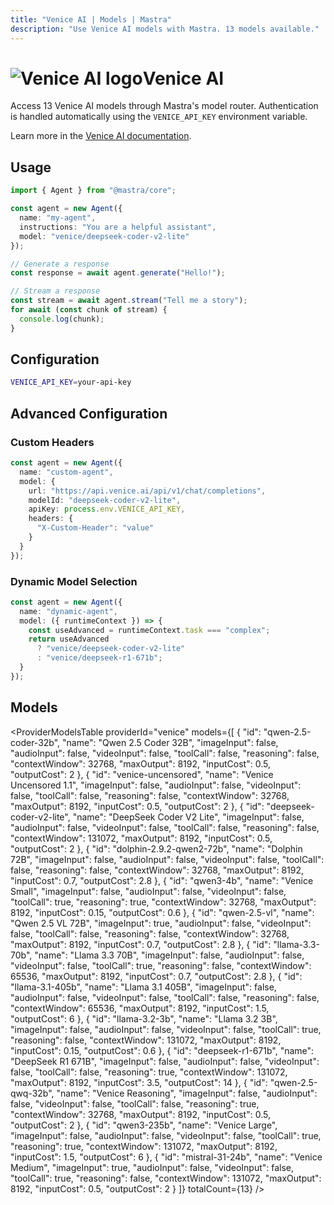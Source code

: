 ```yaml
---
title: "Venice AI | Models | Mastra"
description: "Use Venice AI models with Mastra. 13 models available."
---
```



# <img src="https://models.dev/logos/venice.svg" alt="Venice AI logo" className="inline w-8 h-8 mr-2 align-middle dark:invert dark:brightness-0 dark:contrast-200" />Venice AI

Access 13 Venice AI models through Mastra's model router. Authentication is handled automatically using the `VENICE_API_KEY` environment variable.

Learn more in the [Venice AI documentation](https://docs.venice.ai).

## Usage

```typescript
import { Agent } from "@mastra/core";

const agent = new Agent({
  name: "my-agent",
  instructions: "You are a helpful assistant",
  model: "venice/deepseek-coder-v2-lite"
});

// Generate a response
const response = await agent.generate("Hello!");

// Stream a response
const stream = await agent.stream("Tell me a story");
for await (const chunk of stream) {
  console.log(chunk);
}
```

## Configuration

```bash
VENICE_API_KEY=your-api-key
```

## Advanced Configuration

### Custom Headers

```typescript
const agent = new Agent({
  name: "custom-agent",
  model: {
    url: "https://api.venice.ai/api/v1/chat/completions",
    modelId: "deepseek-coder-v2-lite",
    apiKey: process.env.VENICE_API_KEY,
    headers: {
      "X-Custom-Header": "value"
    }
  }
});
```

### Dynamic Model Selection

```typescript
const agent = new Agent({
  name: "dynamic-agent",
  model: ({ runtimeContext }) => {
    const useAdvanced = runtimeContext.task === "complex";
    return useAdvanced 
      ? "venice/deepseek-coder-v2-lite"
      : "venice/deepseek-r1-671b";
  }
});
```

## Models

<ProviderModelsTable 
  providerId="venice" 
  models={[
  {
    "id": "qwen-2.5-coder-32b",
    "name": "Qwen 2.5 Coder 32B",
    "imageInput": false,
    "audioInput": false,
    "videoInput": false,
    "toolCall": false,
    "reasoning": false,
    "contextWindow": 32768,
    "maxOutput": 8192,
    "inputCost": 0.5,
    "outputCost": 2
  },
  {
    "id": "venice-uncensored",
    "name": "Venice Uncensored 1.1",
    "imageInput": false,
    "audioInput": false,
    "videoInput": false,
    "toolCall": false,
    "reasoning": false,
    "contextWindow": 32768,
    "maxOutput": 8192,
    "inputCost": 0.5,
    "outputCost": 2
  },
  {
    "id": "deepseek-coder-v2-lite",
    "name": "DeepSeek Coder V2 Lite",
    "imageInput": false,
    "audioInput": false,
    "videoInput": false,
    "toolCall": false,
    "reasoning": false,
    "contextWindow": 131072,
    "maxOutput": 8192,
    "inputCost": 0.5,
    "outputCost": 2
  },
  {
    "id": "dolphin-2.9.2-qwen2-72b",
    "name": "Dolphin 72B",
    "imageInput": false,
    "audioInput": false,
    "videoInput": false,
    "toolCall": false,
    "reasoning": false,
    "contextWindow": 32768,
    "maxOutput": 8192,
    "inputCost": 0.7,
    "outputCost": 2.8
  },
  {
    "id": "qwen3-4b",
    "name": "Venice Small",
    "imageInput": false,
    "audioInput": false,
    "videoInput": false,
    "toolCall": true,
    "reasoning": true,
    "contextWindow": 32768,
    "maxOutput": 8192,
    "inputCost": 0.15,
    "outputCost": 0.6
  },
  {
    "id": "qwen-2.5-vl",
    "name": "Qwen 2.5 VL 72B",
    "imageInput": true,
    "audioInput": false,
    "videoInput": false,
    "toolCall": false,
    "reasoning": false,
    "contextWindow": 32768,
    "maxOutput": 8192,
    "inputCost": 0.7,
    "outputCost": 2.8
  },
  {
    "id": "llama-3.3-70b",
    "name": "Llama 3.3 70B",
    "imageInput": false,
    "audioInput": false,
    "videoInput": false,
    "toolCall": true,
    "reasoning": false,
    "contextWindow": 65536,
    "maxOutput": 8192,
    "inputCost": 0.7,
    "outputCost": 2.8
  },
  {
    "id": "llama-3.1-405b",
    "name": "Llama 3.1 405B",
    "imageInput": false,
    "audioInput": false,
    "videoInput": false,
    "toolCall": false,
    "reasoning": false,
    "contextWindow": 65536,
    "maxOutput": 8192,
    "inputCost": 1.5,
    "outputCost": 6
  },
  {
    "id": "llama-3.2-3b",
    "name": "Llama 3.2 3B",
    "imageInput": false,
    "audioInput": false,
    "videoInput": false,
    "toolCall": true,
    "reasoning": false,
    "contextWindow": 131072,
    "maxOutput": 8192,
    "inputCost": 0.15,
    "outputCost": 0.6
  },
  {
    "id": "deepseek-r1-671b",
    "name": "DeepSeek R1 671B",
    "imageInput": false,
    "audioInput": false,
    "videoInput": false,
    "toolCall": false,
    "reasoning": true,
    "contextWindow": 131072,
    "maxOutput": 8192,
    "inputCost": 3.5,
    "outputCost": 14
  },
  {
    "id": "qwen-2.5-qwq-32b",
    "name": "Venice Reasoning",
    "imageInput": false,
    "audioInput": false,
    "videoInput": false,
    "toolCall": false,
    "reasoning": true,
    "contextWindow": 32768,
    "maxOutput": 8192,
    "inputCost": 0.5,
    "outputCost": 2
  },
  {
    "id": "qwen3-235b",
    "name": "Venice Large",
    "imageInput": false,
    "audioInput": false,
    "videoInput": false,
    "toolCall": true,
    "reasoning": true,
    "contextWindow": 131072,
    "maxOutput": 8192,
    "inputCost": 1.5,
    "outputCost": 6
  },
  {
    "id": "mistral-31-24b",
    "name": "Venice Medium",
    "imageInput": true,
    "audioInput": false,
    "videoInput": false,
    "toolCall": true,
    "reasoning": false,
    "contextWindow": 131072,
    "maxOutput": 8192,
    "inputCost": 0.5,
    "outputCost": 2
  }
]}
  totalCount={13}
/>
